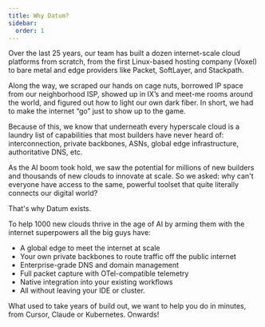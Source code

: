 ```yaml
---
title: Why Datum?
sidebar:
  order: 1
---
```


Over the last 25 years, our team has built a dozen internet-scale cloud platforms from scratch, from the first Linux-based hosting company (Voxel) to bare metal and edge providers like Packet, SoftLayer, and Stackpath.

Along the way, we scraped our hands on cage nuts, borrowed IP space from our neighborhood ISP, showed up in IX’s and meet-me rooms around the world, and figured out how to light our own dark fiber. In short, we had to make the internet “go” just to show up to the game.

Because of this, we know that underneath every hyperscale cloud is a laundry list of capabilities that most builders have never heard of: interconnection, private backbones, ASNs, global edge infrastructure, authoritative DNS, etc.

As the AI boom took hold, we saw the potential for millions of new builders and thousands of new clouds to innovate at scale. So we asked: why can't everyone have access to the same, powerful toolset that quite literally connects our digital world?

That's why Datum exists.

To help 1000 new clouds thrive in the age of AI by arming them with the internet superpowers all the big guys have:
- A global edge to meet the internet at scale
- Your own private backbones to route traffic off the public internet
- Enterprise-grade DNS and domain management
- Full packet capture with OTel-compatible telemetry
- Native integration into your existing workflows
- All without leaving your IDE or cluster.

What used to take years of build out, we want to help you do in minutes, from Cursor, Claude or Kubernetes. Onwards!
